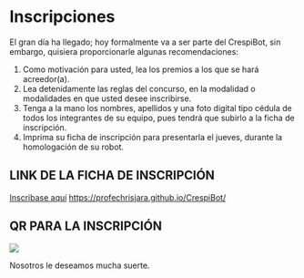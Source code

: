 # Inscripciones

El gran día ha llegado; hoy formalmente va a ser parte del CrespiBot, sin embargo, quisiera proporcionarle algunas recomendaciones:

1)  Como motivación para usted, lea los premios a los que se hará acreedor(a).
2)  Lea detenidamente las reglas del concurso, en la modalidad o modalidades en que usted desee inscribirse.
3)  Tenga a la mano los nombres, apellidos y una foto digital tipo cédula de todos los integrantes de su equipo, pues tendrá que subirlo a la ficha de inscripción.
4)  Imprima su ficha de inscripción para presentarla el jueves, durante la homologación de su robot.

## LINK DE LA FICHA DE INSCRIPCIÓN

[Inscribase aquí](https://profechrisjara.github.io/CrespiBot/) <https://profechrisjara.github.io/CrespiBot/>

## QR PARA LA INSCRIPCIÓN

[![](images/Eventos%20CrespiBot.png){fig-align="center"}](https://profechrisjara.github.io/CrespiBot/)

Nosotros le deseamos mucha suerte.
